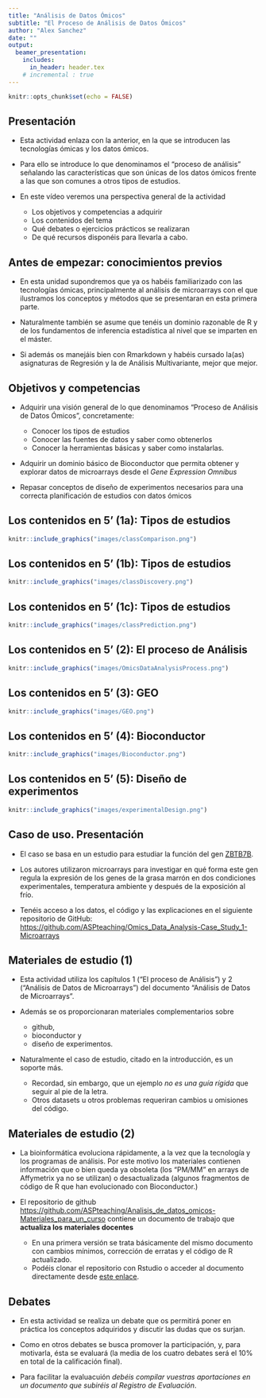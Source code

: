 ```yaml
---
title: "Análisis de Datos Ómicos"
subtitle: "El Proceso de Análisis de Datos Ómicos"
author: "Alex Sanchez"
date: ""
output:
  beamer_presentation:
    includes:
      in_header: header.tex
    # incremental : true
---
```


```r
knitr::opts_chunk$set(echo = FALSE)
```


## Presentación

- Esta actividad enlaza con la anterior, en la que se introducen las tecnologías ómicas y los datos ómicos.
- Para ello se introduce  lo que denominamos el "proceso de análisis" señalando las características que son únicas de los datos ómicos frente a las que son comunes a otros tipos de estudios.

- En este vídeo veremos una perspectiva general de la actividad
  - Los objetivos y competencias a adquirir
  - Los contenidos del tema
  - Qué debates o ejercicios prácticos se realizaran
  - De qué recursos disponéis para llevarla a cabo.

## Antes de empezar: conocimientos previos

-   En esta unidad supondremos que ya os habéis familiarizado con las tecnologías ómicas, principalmente al análisis de microarrays con el que ilustramos los conceptos y métodos que se presentaran en esta primera parte.

-   Naturalmente también se asume que tenéis un dominio razonable de R y de los fundamentos de inferencia estadística al nivel que se imparten en el máster.

-   Si además os manejáis bien con Rmarkdown y habéis cursado la(as) asignaturas de Regresión y la de Análisis Multivariante, mejor que mejor.

## Objetivos y competencias

- Adquirir una visión general de lo que denominamos "Proceso de Análisis de Datos Ómicos", concretamente:
  - Conocer los tipos de estudios
  - Conocer las fuentes de datos y saber como obtenerlos
  - Conocer la herramientas básicas y saber como instalarlas.

- Adquirir un dominio básico de Bioconductor que permita obtener y explorar datos de microarrays desde el _Gene Expression Omnibus_
  
- Repasar conceptos de diseño de experimentos necesarios para una correcta planificación de estudios con datos ómicos

## Los contenidos en 5' (1a): Tipos de estudios

```r
knitr::include_graphics("images/classComparison.png")
```

## Los contenidos en 5' (1b): Tipos de estudios


```r
knitr::include_graphics("images/classDiscovery.png")
```

## Los contenidos en 5' (1c): Tipos de estudios


```r
knitr::include_graphics("images/classPrediction.png")
```


## Los contenidos en 5' (2): El proceso de Análisis

```r
knitr::include_graphics("images/OmicsDataAnalysisProcess.png")
```

## Los contenidos en 5' (3): GEO

```r
knitr::include_graphics("images/GEO.png")
```

## Los contenidos en 5' (4): Bioconductor

```r
knitr::include_graphics("images/Bioconductor.png")
```

## Los contenidos en 5' (5): Diseño de experimentos

```r
knitr::include_graphics("images/experimentalDesign.png")
```

## Caso de uso. Presentación


- El caso se basa en un estudio para estudiar la función del gen [ZBTB7B](http://www.genecards.org/cgi-bin/carddisp.pl?gene=ZBTB7B).

- Los autores  utilizaron microarrays para investigar en qué forma este gen regula la expresión de los genes de la grasa marrón en dos condiciones experimentales, temperatura ambiente y después de la exposición al frío.

- Tenéis acceso a los datos, el código y las explicaciones en el siguiente repositorio de GitHub: [https://github.com/ASPteaching/Omics_Data_Analysis-Case_Study_1-Microarrays](https://github.com/ASPteaching/Omics_Data_Analysis-Case_Study_1-Microarrays)
 

<!-- ## El experimento -->

<!-- Se realizó un experimento que comparó ratones de 10 semanas de edad con el gen desactivado ("KO" o noqueado) o no ("WT" o tipo salvaje) mantenidos durante cuatro horas a una de dos temperaturas diferentes, temperatura ambiente ("Room Temperature", RT) o después de la exposición al frío ("COLD", C). -->

<!-- El tamaño de la muestra para todo el experimento es de 12 muestras, tres réplicas de cada grupo. -->

<!-- Los microarrays utilizados para este experimento fueron del tipo Mouse Gene 2.1 de Affymetrix, ahora Thermofisher, uno de los proveedores más populares de tecnología de microarrays. -->

<!-- ## La pregunta a responder -->

<!-- En este estudio, queremos verificar el efecto de eliminar el gen regulador de la temperatura ("KO vs WT") y ver los efectos de esta eliminación en condiciones de temperatura ambiente o cuando la temperatura es inferior ("frio"). -->

<!-- ## El artículo y los datos -->

<!-- El estudio al que hace referencia este caso se encuentra publicado en el siguiente artículo: -->

<!-- Li, S., Mi, L., Yu, L., Yu, Q., Liu, T., Wang, G. X., Zhao, X. Y., Wu, J., & Lin, J. D. (2017). *Zbtb7b engages the long noncoding RNA Blnc1 to drive brown and beige fat development and thermogenesis*. Proceedings of the National Academy of Sciences of the United States of America, 114(34), E7111--E7120. -->

<!-- Los datos de los microarrays se han cargado para su posible revisión y reutilización en el repositorio "utilizados para este estudio se cargaron en el "Gene Expression Ominbus (GEO)". El identificador del estudio, que permite acceder a los dartos y otra información relevante es el [GSE100924](https://www.ncbi.nlm.nih.gov/geo/query/acc.cgi?acc=GSE100924). -->


## Materiales de estudio (1)

-   Esta actividad utiliza los capítulos 1 ("El proceso de Análisis") y 2 ("Análisis de Datos de Microarrays") del documento "Análisis de Datos de Microarrays".

-   Además se os proporcionaran materiales complementarios sobre 
    - github, 
    - bioconductor y 
    - diseño de experimentos.

- Naturalmente el caso de estudio, citado en la introducción, es un soporte más. 
    - Recordad, sin embargo, que un ejemplo _no es una guía rígida_ que seguir al pie de la letra.
    - Otros datasets u otros problemas requeriran cambios u omisiones del código.
    
## Materiales de estudio (2)

- La bioinformática evoluciona rápidamente, a la vez que la tecnología y los programas de análisis. Por este motivo los materiales contienen información que o bien queda ya obsoleta (los "PM/MM" en arrays de Affymetrix ya no se utilizan) o desactualizada (algunos fragmentos de código de R que han evolucionado con Bioconductor.)

-   El repositorio de github  [https://github.com/ASPteaching/Analisis_de_datos_omicos-Materiales_para_un_curso](https://github.com/ASPteaching/Analisis_de_datos_omicos-Materiales_para_un_curso) contiene un documento de trabajo que __actualiza los materiales docentes__
    - En una primera versión se trata básicamente del mismo documento con cambios mínimos, corrección de erratas y el código de R actualizado.
    - Podéis clonar el repositorio con Rstudio o acceder al documento directamente desde [este enlace](https://aspteaching.github.io/Analisis_de_datos_omicos-Materiales_para_un_curso/).

## Debates

- En esta actividad se realiza un debate que os permitirá poner en práctica los conceptos adquiridos y discutir las dudas que os surjan.

- Como en otros debates se busca promover la participación, y, para motivarla, ésta se evaluará (la media de los cuatro debates será el 10% en total de la calificación final).

- Para facilitar la evaluacuión _debéis compilar vuestras aportaciones en un documento que subiréis al Registro de Evaluación_.


